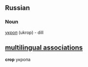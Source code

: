 ==Russian==

===Noun===
[[:ru:укроп|укроп]] (ukrop) - dill

==[[multilingual associations]]==
'''crop''' укропа